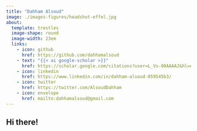 ```yaml
---
title: "Dahham Alsoud"
image: ./images-figures/headshot-effel.jpg
about: 
  template: trestles
  image-shape: round
  image-width: 23em
  links:
    - icon: github
      href: https://github.com/dahhamalsoud
    - text: "{{< ai google-scholar >}}"
      href: https://scholar.google.com/citations?user=L_Vs-00AAAAJ&hl=en 
    - icon: linkedin
      href: https://www.linkedin.com/in/dahham-alsoud-859545b3/ 
    - icon: twitter
      href: https://twitter.com/AlsoudDahham
    - icon: envelope
      href: mailto:dahhamalsoud@gmail.com
---
```


## Hi there!
